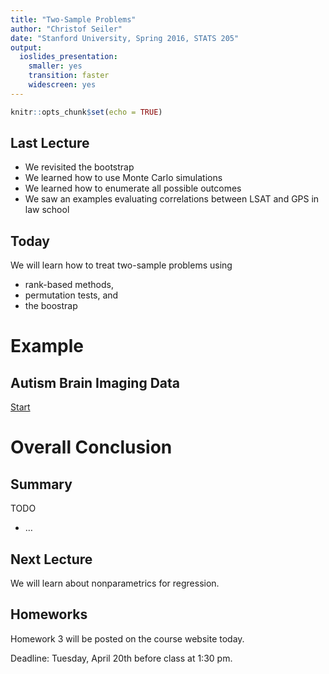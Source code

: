 ```yaml
---
title: "Two-Sample Problems"
author: "Christof Seiler"
date: "Stanford University, Spring 2016, STATS 205"
output:
  ioslides_presentation: 
    smaller: yes
    transition: faster
    widescreen: yes
---
```


```r
knitr::opts_chunk$set(echo = TRUE)
```

## Last Lecture

* We revisited the bootstrap
* We learned how to use Monte Carlo simulations 
* We learned how to enumerate all possible outcomes
* We saw an examples evaluating correlations between LSAT and GPS in law school

## Today

We will learn how to treat two-sample problems using 

* rank-based methods, 
* permutation tests, and 
* the boostrap

# Example

## Autism Brain Imaging Data

[Start](NeuroimagingPresentation.html)

# Overall Conclusion

## Summary

TODO

* ... 

## Next Lecture

We will learn about nonparametrics for regression.

## Homeworks

Homework 3 will be posted on the course website today.

Deadline: Tuesday, April 20th before class at 1:30 pm.
